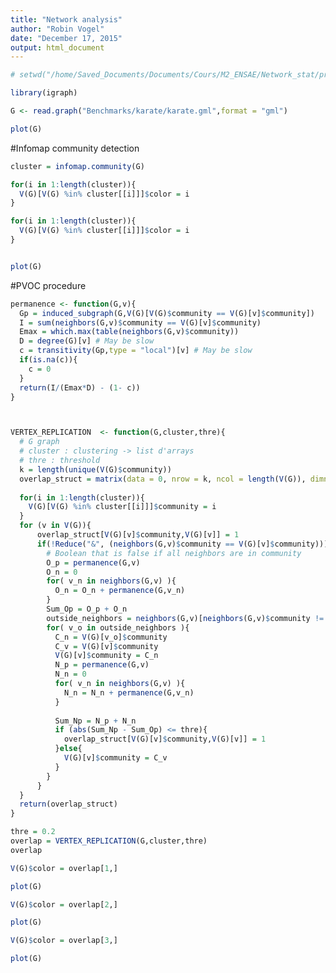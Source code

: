 ```yaml
---
title: "Network analysis"
author: "Robin Vogel"
date: "December 17, 2015"
output: html_document
---
```


```r
# setwd("/home/Saved_Documents/Documents/Cours/M2_ENSAE/Network_stat/project")
```


```r
library(igraph)

G <- read.graph("Benchmarks/karate/karate.gml",format = "gml")

plot(G)

```



#Infomap community detection


```r

cluster = infomap.community(G)

for(i in 1:length(cluster)){
  V(G)[V(G) %in% cluster[[i]]]$color = i
}

for(i in 1:length(cluster)){
  V(G)[V(G) %in% cluster[[i]]]$color = i
}


plot(G)


```

#PVOC procedure


```r

permanence <- function(G,v){
  Gp = induced_subgraph(G,V(G)[V(G)$community == V(G)[v]$community])
  I = sum(neighbors(G,v)$community == V(G)[v]$community) 
  Emax = which.max(table(neighbors(G,v)$community))
  D = degree(G)[v] # May be slow
  c = transitivity(Gp,type = "local")[v] # May be slow
  if(is.na(c)){
    c = 0
  }
  return(I/(Emax*D) - (1- c))
}



VERTEX_REPLICATION  <- function(G,cluster,thre){
  # G graph
  # cluster : clustering -> list d'arrays
  # thre : threshold
  k = length(unique(V(G)$community))
  overlap_struct = matrix(data = 0, nrow = k, ncol = length(V(G)), dimnames = NULL)
  
  for(i in 1:length(cluster)){
    V(G)[V(G) %in% cluster[[i]]]$community = i
  }
  for (v in V(G)){
      overlap_struct[V(G)[v]$community,V(G)[v]] = 1
      if(!Reduce("&", (neighbors(G,v)$community == V(G)[v]$community))){
        # Boolean that is false if all neighbors are in community
        O_p = permanence(G,v)
        O_n = 0
        for( v_n in neighbors(G,v) ){
          O_n = O_n + permanence(G,v_n)
        }
        Sum_Op = O_p + O_n
        outside_neighbors = neighbors(G,v)[neighbors(G,v)$community != V(G)[v]$community]
        for( v_o in outside_neighbors ){
          C_n = V(G)[v_o]$community
          C_v = V(G)[v]$community
          V(G)[v]$community = C_n
          N_p = permanence(G,v)
          N_n = 0
          for( v_n in neighbors(G,v) ){
            N_n = N_n + permanence(G,v_n)
          }
          
          Sum_Np = N_p + N_n
          if (abs(Sum_Np - Sum_Op) <= thre){
            overlap_struct[V(G)[v]$community,V(G)[v]] = 1
          }else{
            V(G)[v]$community = C_v
          }
        }
      }
  }
  return(overlap_struct)
}

```

```r
thre = 0.2
overlap = VERTEX_REPLICATION(G,cluster,thre)
overlap
```

```r
V(G)$color = overlap[1,]

plot(G)

V(G)$color = overlap[2,]

plot(G)

V(G)$color = overlap[3,]

plot(G)


```



